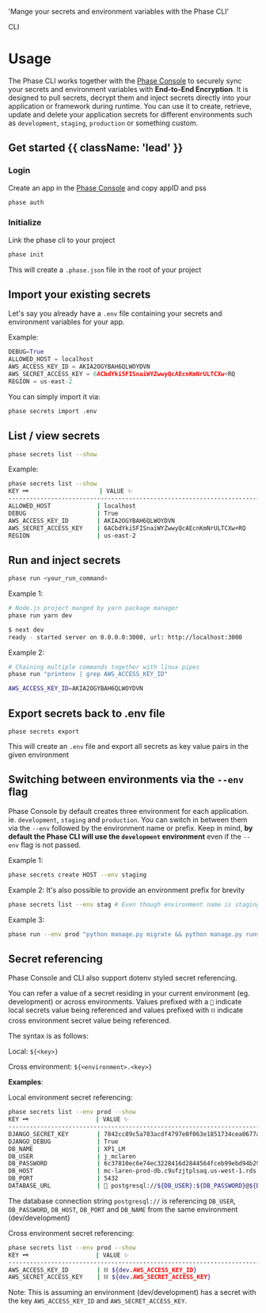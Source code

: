 
  'Mange your secrets and environment variables with the Phase CLI'

<Tag variant="small">CLI</Tag>

# Usage

The Phase CLI works together with the [Phase Console](https://github.com/phasehq/console) to securely sync your secrets and environment variables with **End-to-End Encryption**. It is designed to pull secrets, decrypt them and inject secrets directly into your application or framework during runtime. You can use it to create, retrieve, update and delete your application secrets for different environments such as `development`, `staging`, `production` or something custom.

## Get started {{ className: 'lead' }}

### Login

Create an app in the [Phase Console](https://console.phase.dev) and copy appID and pss

```bash
phase auth
```

### Initialize

Link the phase cli to your project

```bash
phase init
```

This will create a `.phase.json` file in the root of your project

## Import your existing secrets

Let's say you already have a `.env` file containing your secrets and environment variables for your app.

Example:

```py
DEBUG=True
ALLOWED_HOST = localhost
AWS_ACCESS_KEY_ID = AKIA2OGYBAH6QLWOYDVN
AWS_SECRET_ACCESS_KEY = 6ACbdYki5FISnaiWYZwwyQcAEcnKmNrULTCXw+RQ
REGION = us-east-2
```

You can simply import it via:

```bash
phase secrets import .env
```

## List / view secrets

```bash
phase secrets list --show
```

Example:

```bash
phase secrets list --show
KEY 🗝️                    | VALUE ✨
--------------------------------------------------------------------------------------
ALLOWED_HOST             | localhost
DEBUG                    | True
AWS_ACCESS_KEY_ID        | AKIA2OGYBAH6QLWOYDVN
AWS_SECRET_ACCESS_KEY    | 6ACbdYki5FISnaiWYZwwyQcAEcnKmNrULTCXw+RQ
REGION                   | us-east-2
```

## Run and inject secrets

```bash
phase run <your_run_command>
```

Example 1:

```bash
# Node.js project manged by yarn package manager
phase run yarn dev

$ next dev
ready - started server on 0.0.0.0:3000, url: http://localhost:3000
```

Example 2:

```bash
# Chaining multiple commands together with linux pipes
phase run "printenv | grep AWS_ACCESS_KEY_ID"

AWS_ACCESS_KEY_ID=AKIA2OGYBAH6QLWOYDVN
```

## Export secrets back to .env file

```
phase secrets export
```

This will create an `.env` file and export all secrets as key value pairs in the given environment

## Switching between environments via the `--env` flag

Phase Console by default creates three environment for each application. ie. `development`, `staging` and `production`. You can switch in between them via the `--env` followed by the environment name or prefix. Keep in mind, **by default the Phase CLI will use the `development` environment** even if the `--env` flag is not passed.

Example 1:

```bash
phase secrets create HOST --env staging
```

Example 2:
It's also possible to provide an environment prefix for brevity

```bash
phase secrets list --env stag # Even though environment name is staging
```

Example 3:

```bash
phase run --env prod "python manage.py migrate && python manage.py runserver backend:8000"
```

## Secret referencing

Phase Console and CLI also support dotenv styled secret referencing.

You can refer a value of a secret residing in your current environment (eg. development) or across environments. Values prefixed with a `🔗` indicate local secrets value being referenced and values prefixed with `⛓️` indicate cross environment secret value being referenced.

The syntax is as follows:

Local: `${<key>}`

Cross environment: `${<environment>.<key>}`

**Examples**:

Local environment secret referencing:

```bash
phase secrets list --env prod --show
KEY 🗝️                   | VALUE ✨
-------------------------------------------------------------------------------------------------
DJANGO_SECRET_KEY        | 7842cc89c5a703acdf4797e0f063e1851734cea0677ad9382158cfcee26195df
DJANGO_DEBUG             | True
DB_NAME                  | XP1_LM
DB_USER                  | j_mclaren
DB_PASSWORD              | 6c37810ec6e74ec3228416d2844564fceb99ebd94b29f4334c244db011630b0e
DB_HOST                  | mc-laren-prod-db.c9ufzjtplsaq.us-west-1.rds.amazonaws.com
DB_PORT                  | 5432
DATABASE_URL             | 🔗 postgresql://${DB_USER}:${DB_PASSWORD}@${DB_HOST}:${DB_PORT}/${DB_NAME}
```

The database connection string `postgresql://` is referencing `DB_USER`, `DB_PASSWORD`, `DB_HOST`, `DB_PORT` and `DB_NAME` from the same environment (dev/development)

Cross environment secret referencing:

```bash
phase secrets list --env prod --show
KEY 🗝️                   | VALUE ✨
-------------------------------------------------------------------------------------------------
AWS_ACCESS_KEY_ID        | ⛓️ ${dev.AWS_ACCESS_KEY_ID}
AWS_SECRET_ACCESS_KEY    | ⛓️ ${dev.AWS_SECRET_ACCESS_KEY}
```

Note: This is assuming an environment (dev/development) has a secret with the key `AWS_ACCESS_KEY_ID` and `AWS_SECRET_ACCESS_KEY`.
